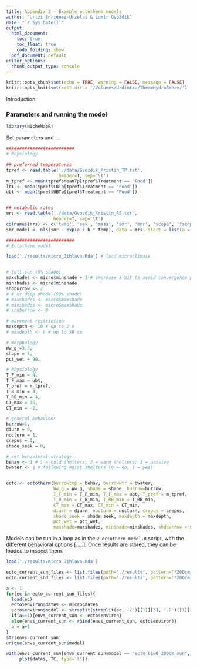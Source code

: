 ```yaml
---
title: Appendix 3 - Example ectotherm models
author: "Urtzi Enriquez-Urzelai & Lumír Gvoždík"
date: "`r Sys.Date()`"
output: 
  html_document:
    toc: true
    toc_float: true
    code_folding: show
  pdf_document: default
editor_options:
  chunk_output_type: console
---
```


```r
knitr::opts_chunk$set(echo = TRUE, warning = FALSE, message = FALSE)
knitr::opts_knit$set(root.dir = '/Volumes/Urdintxu/ThermHydroBehav/')
```

Introduction


### Parameters and running the model

```r
library(NicheMapR)
```

Set parameters and ...

```r
##########################
# Physiology

## preferred temperatures
tpref <- read.table('./data/Gvozdik_Kristin_TP.txt', 
                    header=T, sep='\t')
m_tpref <- mean(tpref$MeanTp[tpref$Treatment == 'Food'])
lbt <- mean(tpref$LBTp[tpref$Treatment == 'Food'])
ubt <- mean(tpref$UBTp[tpref$Treatment == 'Food'])


## metabolic rates
mrs <- read.table('./data/Gvozdik_Kristin_AS.txt', 
                  header=T, sep='\t')
colnames(mrs) <- c('temp', 'sex', 'mass', 'smr', 'mmr', 'scope', 'fscope')
smr_model <- nls(smr ~ exp(a + b * temp), data = mrs, start = list(a = 0, b = 0))
```


```r
##########################
# Ectotherm model

load('./results/micro_Jihlava.Rda') # load microclimate


# full sun (0% shade)
maxshades <- micro$minshade + 1 # increase a bit to avoid convergence problems
minshades <- micro$minshade
shdburrow <- 2
# # or deep shade (90% shade)
# maxshades <- micro$maxshade
# minshades <- micro$maxshade
# shdburrow <- 0

# movement restriction
maxdepth <- 10 # up to 2 m
# maxdepth <- 8 # up to 50 cm

# morphology
Ww_g =3.5, 
shape = 3, 
pct_wet = 90, 

# Physiology
T_F_min = 4, 
T_F_max = ubt, 
T_pref = m_tpref,
T_B_min = 4, 
T_RB_min = 4,
CT_max = 36, 
CT_min = -2,

# general behaviour
burrow=1,
diurn = 0, 
nocturn = 1, 
crepus = 1, 
shade_seek = 0, 

# set behavioral strategy
behav <- 1 # 1 = cold shelters; 2 = warm shelters; 3 = passive
bwater <- 1 # following moist shelters (0 = no, 1 = yes)


ecto <- ectotherm(burrowtmp = behav, burrowwtr = bwater,
                  Ww_g = Ww_g, shape = shape, burrow=burrow,
                  T_F_min = T_F_min, T_F_max = ubt, T_pref = m_tpref,
                  T_B_min = T_B_min, T_RB_min = T_RB_min,
                  CT_max = CT_max, CT_min = CT_min,
                  diurn = diurn, nocturn = nocturn, crepus = crepus, 
                  shade_seek = shade_seek, maxdepth = maxdepth,
                  pct_wet = pct_wet, 
                  maxshade=maxshades, minshade=minshades, shdburrow = shdburrow)

```

Models can be run in a loop as in the `2_ectotherm_model.R` script, with the different behavioral options [.....]. Once results are stored, they can be loaded to inspect them.

```r
load('./results/micro_Jihlava.Rda')

ecto_current_sun_files <- list.files(path='./results', pattern='*200cm_sun.Rda', full.names=T)
ecto_current_shd_files <- list.files(path='./results', pattern='*200cm_shade.Rda', full.names=T)

a <- 1
for(ec in ecto_current_sun_files){
  load(ec)
  ecto$environ$dates <- micro$dates
  ecto$environ$model <- strsplit(strsplit(ec, '/')[[1]][3], '.R')[[1]][1]
  if(a==1){envs_current_sun <- ecto$environ}
  else{envs_current_sun <- rbind(envs_current_sun, ecto$environ)}
  a = a+1
}
str(envs_current_sun)
unique(envs_current_sun$model)
```

```r
with(envs_current_sun[envs_current_sun$model == "ecto_b1w0_200cm_sun",],
     plot(dates, TC, type='l'))

```
